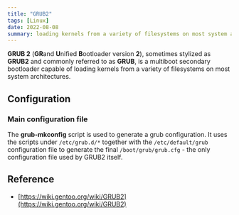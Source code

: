 ```yaml
---
title: "GRUB2"
tags: [Linux]
date: 2022-08-08
summary: loading kernels from a variety of filesystems on most system architectures.
---
```


**GRUB 2** (**GR**and **U**nified **B**ootloader version **2**), sometimes stylized as **GRUB2** and
commonly referred to as **GRUB**, is a multiboot secondary bootloader capable of
loading kernels from a variety of filesystems on most system architectures.

## Configuration

### Main configuration file

The **grub-mkconfig** script is used to generate a grub configuration. It uses
the scripts under `/etc/grub.d/*` together with the `/etc/default/grub`
configuration file to generate the final `/boot/grub/grub.cfg` - the only
configuration file used by GRUB2 itself.

## Reference

- [https://wiki.gentoo.org/wiki/GRUB2](https://wiki.gentoo.org/wiki/GRUB2)